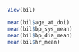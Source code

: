 ```r
View(bil)

mean(bil$age_at_doi)
mean(bil$bp_sys_mean)
mean(bil$bp_dia_mean)
mean(bil$hr_mean)
```

